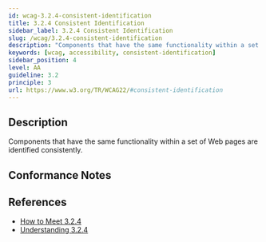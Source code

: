 ```yaml
---
id: wcag-3.2.4-consistent-identification
title: 3.2.4 Consistent Identification
sidebar_label: 3.2.4 Consistent Identification
slug: /wcag/3.2.4-consistent-identification
description: "Components that have the same functionality within a set of Web pages are identified consistently."
keywords: [wcag, accessibility, consistent-identification]
sidebar_position: 4
level: AA
guideline: 3.2
principle: 3
url: https://www.w3.org/TR/WCAG22/#consistent-identification
---
```

## Description

Components that have the same functionality within a set of Web pages are identified consistently.

## Conformance Notes

<Project name="ads">
  <Support></Support>
</Project>
<Project name="scix">
  <Support></Support>
</Project>

## References

- [How to Meet 3.2.4](https://www.w3.org/WAI/WCAG22/quickref/#consistent-identification)
- [Understanding 3.2.4](https://www.w3.org/WAI/WCAG22/Understanding/consistent-identification.html)

